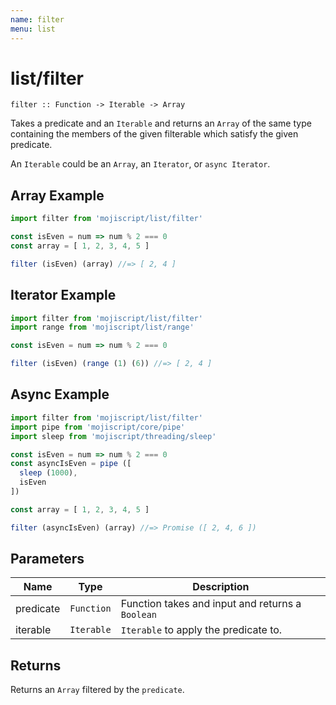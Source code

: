 ```yaml
---
name: filter
menu: list
---
```


# list/filter

`filter :: Function -> Iterable -> Array`

Takes a predicate and an `Iterable` and returns an `Array` of the same type containing the members of the given filterable which satisfy the given predicate.

An `Iterable` could be an `Array`, an `Iterator`, or `async Iterator`.

## Array Example

```javascript
import filter from 'mojiscript/list/filter'

const isEven = num => num % 2 === 0
const array = [ 1, 2, 3, 4, 5 ]

filter (isEven) (array) //=> [ 2, 4 ]
```

## Iterator Example

```javascript
import filter from 'mojiscript/list/filter'
import range from 'mojiscript/list/range'

const isEven = num => num % 2 === 0

filter (isEven) (range (1) (6)) //=> [ 2, 4 ]
```

## Async Example

```javascript
import filter from 'mojiscript/list/filter'
import pipe from 'mojiscript/core/pipe'
import sleep from 'mojiscript/threading/sleep'

const isEven = num => num % 2 === 0
const asyncIsEven = pipe ([
  sleep (1000),
  isEven
])

const array = [ 1, 2, 3, 4, 5 ]

filter (asyncIsEven) (array) //=> Promise ([ 2, 4, 6 ])
```

## Parameters

| Name | Type | Description |
| ---- | ---- | ----------- |
| predicate | `Function`  | Function takes and input and returns a `Boolean` |
| iterable | `Iterable`  | `Iterable` to apply the predicate to. |

## Returns

Returns an `Array` filtered by the `predicate`.

